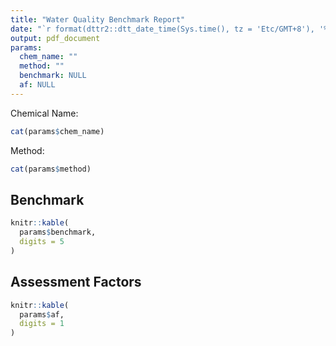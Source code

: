 ```yaml
---
title: "Water Quality Benchmark Report"
date: "`r format(dttr2::dtt_date_time(Sys.time(), tz = 'Etc/GMT+8'), '%B %d, %Y')`"
output: pdf_document
params:
  chem_name: ""
  method: ""
  benchmark: NULL
  af: NULL
---
```


Chemical Name: 
```r
cat(params$chem_name)
```

Method:
```r
cat(params$method)
```

## Benchmark

```r
knitr::kable(
  params$benchmark, 
  digits = 5
)
```

## Assessment Factors

```r
knitr::kable(
  params$af,
  digits = 1
)
```
